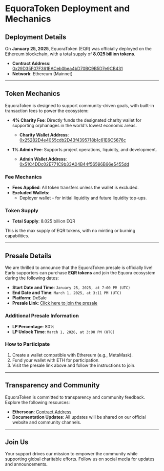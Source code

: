 # EquoraToken Deployment and Mechanics

## Deployment Details

On **January 25, 2025**, EquoraToken (EQR) was officially deployed on the Ethereum blockchain, with a total supply of **8.025 billion tokens**.

- **Contract Address**: [0x29D35F07F361EACeb0bea4bD70BC9B5D7e9CB431](https://etherscan.io/token/0x29D35F07F361EACeb0bea4bD70BC9B5D7e9CB431)  
- **Network**: Ethereum (Mainnet)

---

## Token Mechanics

EquoraToken is designed to support community-driven goals, with built-in transaction fees to power the ecosystem:

- **4% Charity Fee**: Directly funds the designated charity wallet for supporting orphanages in the world's lowest economic areas.
  - **Charity Wallet Address**: [0x25282D4e4055cdb2D43f4395718b1c61E6C5676c](https://etherscan.io/address/0x25282D4e4055cdb2D43f4395718b1c61E6C5676c)

- **1% Admin Fee**: Supports project operations, liquidity, and development.
  - **Admin Wallet Address**: [0x51C4DDc02E771C9b33A04B44f56596B66e5455dd](https://etherscan.io/address/0x51C4DDc02E771C9b33A04B44f56596B66e5455dd)

### Fee Mechanics

- **Fees Applied**: All token transfers unless the wallet is excluded.
- **Excluded Wallets**:
  - Deployer wallet - for initial liquidity and future liquidity top-ups.

### Token Supply

- **Total Supply**: 8.025 billion EQR

This is the max supply of EQR tokens, with no minting or burning capabilities.

---

## Presale Details

We are thrilled to announce that the EquoraToken presale is officially live! Early supporters can purchase **EQR tokens** and join the Equora ecosystem during the following dates:

- **Start Date and Time**: `January 25, 2025, at 7:00 PM (UTC)`
- **End Date and Time**: `March 1, 2025, at 3:11 PM (UTC)`
- **Platform**: DxSale  
- **Presale Link**: [Click here to join the presale](https://www.dx.app/dxsale/view?address=0x4895Ed0eE83a16855620102f9E47b77306d1D080&chain=1)

### Additional Presale Information

- **LP Percentage**: 80%  
- **LP Unlock Time**: `March 1, 2026, at 3:00 PM (UTC)`

### How to Participate

1. Create a wallet compatible with Ethereum (e.g., MetaMask).
2. Fund your wallet with ETH for participation.
3. Visit the presale link above and follow the instructions to join.

---

## Transparency and Community

EquoraToken is committed to transparency and community feedback. Explore the following resources:

- **Etherscan**: [Contract Address](https://etherscan.io/token/0x29D35F07F361EACeb0bea4bD70BC9B5D7e9CB431)
- **Documentation Updates**: All updates will be shared on our official website and community channels.

---

## Join Us

Your support drives our mission to empower the community while supporting global charitable efforts. Follow us on social media for updates and announcements.
